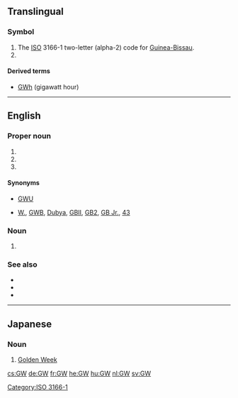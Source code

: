 {{also|GW|gw|.gw}}
==Translingual==

===Symbol===
{{head|mul|symbol}}
# The [[ISO]] 3166-1 two-letter (alpha-2) code for [[Guinea-Bissau]].
# {{SI-unit-abb|giga|watt|[[power]]}}

====Derived terms====
* [[GWh]] (gigawatt hour)

[[Category:ISO 3166-1]]

----

==English==

===Proper noun===
{{en-proper-noun}}
# {{abbreviation of|lang=en|George Washington University}}
# {{initialism of|lang=en|George Washington}}
# {{initialism of|lang=en|George W. Bush}}

====Synonyms====
* {{sense|George Washington University}} [[GWU]]
* {{sense|George W. Bush}} [[W.]], [[GWB]], [[Dubya]], [[GBII]], [[GB2]], [[GB Jr.]], [[43]]

===Noun===
{{en-noun}}
# {{context|lang=en|astronomy|astrophysics|physics}} {{initialism of|lang=en|gravitational wave}}

===See also===
* {{pedia|George Washington University}}
* {{pedia|George Washington}}
* {{pedia|George W. Bush}}

----

==Japanese==

===Noun===
{{ja-noun|ゴールデン ウィーク|rom=Gōruden Wīku}}

# {{abbreviation of|lang=ja|ゴールデンウィーク|dot=:}} [[Golden Week]]

[[cs:GW]]
[[de:GW]]
[[fr:GW]]
[[he:GW]]
[[hu:GW]]
[[nl:GW]]
[[sv:GW]]